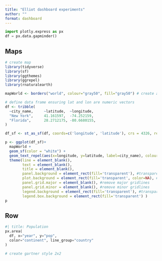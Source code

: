 ```yaml
--- 
title: "Elliot dashboard experiments"
author: ""
format: dashboard
--- 
```


```python
import plotly.express as px
df = px.data.gapminder()
```

## Maps {height=60%}

```r
# create map
library(tidyverse)
library(sf)
library(ggthemes)
library(ggrepel)
library(rnaturalearth)

mapWorld <- borders("world", colour="gray50", fill="gray50") # create a layer of borders

# define data frame ensuring lat and lon are numeric vectors
df <- tribble(
  ~city_name,     ~latitude,  ~longitude,
  "New York",     41.161597,  -74.252159,
  "Florida",      28.2712175, -80.6680155,
)

df_sf <- st_as_sf(df, coords=c('longitude', 'latitude'), crs = 4326, remove = F)

p <- ggplot(df_sf)+
  mapWorld +
  geom_sf(color = "white") +
  geom_text_repel(aes(x=longitude, y=latitude, label=city_name), colour="white") +
  theme(line = element_blank(),
        text = element_blank(),
        title = element_blank(),
        panel.background = element_rect(fill='transparent'), #transparent panel bg
        plot.background = element_rect(fill='transparent', color=NA), #transparent plot bg
        panel.grid.major = element_blank(), #remove major gridlines
        panel.grid.minor = element_blank(), #remove minor gridlines
        legend.background = element_rect(fill='transparent'), #transparent legend bg
        legend.box.background = element_rect(fill='transparent') )
p
```

## Row {height=40%}

```python
#| title: Population
px.area(
  df, x="year", y="pop", 
  color="continent", line_group="country"
)
```

```r
# create gartner style 2x2
```

